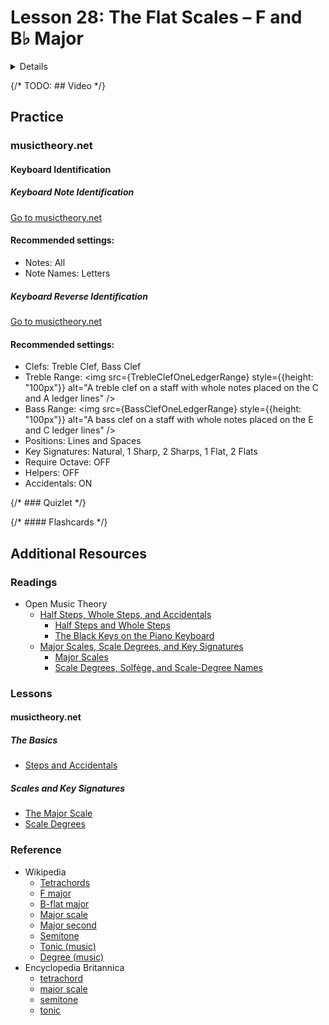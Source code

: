 

# Lesson 28: The Flat Scales – F and B♭ Major

<Details summary="Learning Objectives">
  * **7.A:** Identify whether the distance between two notes is a whole step or a half step.
  * **7.B:** Build tetrachords using a pattern of whole and half steps.
  * **7.C:** Build sharp and flat major scales using tetrachords, starting on a keynote.
  * **7.D:** Identify the degrees/steps/tones of a scale.
</Details>

{/* TODO: ## Video */}

## Practice

### musictheory.net

#### Keyboard Identification

##### Keyboard Note Identification

<a className="button button--outline button--info" href="https://www.musictheory.net/exercises/keyboard">Go to musictheory.net</a>

#### Recommended settings:
- Notes: All
- Note Names: Letters

##### Keyboard Reverse Identification

<a className="button button--outline button--info" href="https://www.musictheory.net/exercises/keyboard-reverse">Go to musictheory.net</a>

#### Recommended settings:
- Clefs: Treble Clef, Bass Clef
- Treble Range: <img src={TrebleClefOneLedgerRange} style={{height: "100px"}} alt="A treble clef on a staff with whole notes placed on the C and A ledger lines" />
- Bass Range: <img src={BassClefOneLedgerRange} style={{height: "100px"}} alt="A bass clef on a staff with whole notes placed on the E and C ledger lines" />
- Positions: Lines and Spaces
- Key Signatures: Natural, 1 Sharp, 2 Sharps, 1 Flat, 2 Flats
- Require Octave: OFF
- Helpers: OFF
- Accidentals: ON

{/* ### Quizlet */}

{/* #### Flashcards */}

## Additional Resources

### Readings

- Open Music Theory
  - [Half Steps, Whole Steps, and Accidentals](https://viva.pressbooks.pub/openmusictheory/chapter/half-and-whole-steps/)
    - [Half Steps and Whole Steps](https://viva.pressbooks.pub/openmusictheory/chapter/half-and-whole-steps/#chapter-1384-section-1)
    - [The Black Keys on the Piano Keyboard](https://viva.pressbooks.pub/openmusictheory/chapter/half-and-whole-steps/#chapter-1384-section-3)
  - [Major Scales, Scale Degrees, and Key Signatures](https://viva.pressbooks.pub/openmusictheory/chapter/half-and-whole-steps/)
    - [Major Scales](https://viva.pressbooks.pub/openmusictheory/chapter/major-scales/#chapter-82-section-1)
    - [Scale Degrees, Solfège, and Scale-Degree Names](https://viva.pressbooks.pub/openmusictheory/chapter/major-scales/#chapter-82-section-2)

### Lessons

#### musictheory.net

##### The Basics
- [Steps and Accidentals](https://www.musictheory.net/lessons/20)

##### Scales and Key Signatures
- [The Major Scale](https://www.musictheory.net/lessons/21)
- [Scale Degrees](https://www.musictheory.net/lessons/23)

### Reference
- Wikipedia
  - [Tetrachords](https://en.wikipedia.org/wiki/Tetrachord)
  - [F major](https://en.wikipedia.org/wiki/F_major)
  - [B-flat major](https://en.wikipedia.org/wiki/B-flat_major)
  - [Major scale](https://en.wikipedia.org/wiki/Major_scale)
  - [Major second](https://en.wikipedia.org/wiki/Major_second)
  - [Semitone](https://en.wikipedia.org/wiki/Semitone)
  - [Tonic (music)](https://en.wikipedia.org/wiki/Tonic_(music))
  - [Degree (music)](https://en.wikipedia.org/wiki/Degree_(music))
- Encyclopedia Britannica
  - [tetrachord](https://www.britannica.com/art/tetrachord)
  - [major scale](https://www.britannica.com/art/major-scale)
  - [semitone](https://www.britannica.com/art/semitone)
  - [tonic](https://www.britannica.com/art/tonic-music)
    